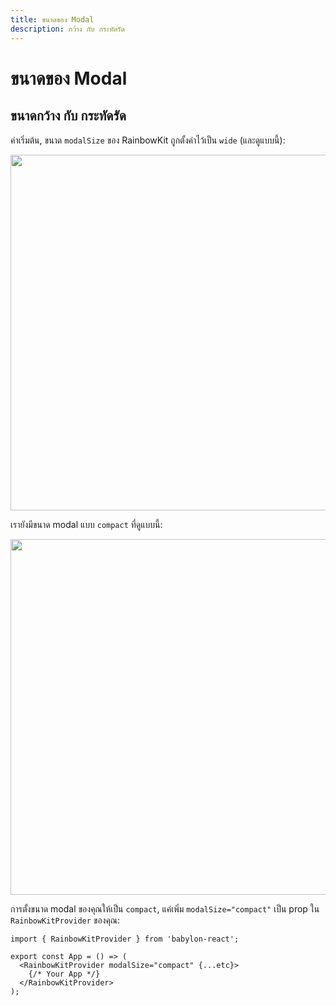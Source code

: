 ```yaml
---
title: ขนาดของ Modal
description: กว้าง กับ กระทัดรัด
---
```


# ขนาดของ Modal

## ขนาดกว้าง กับ กระทัดรัด

ค่าเริ่มต้น, ขนาด `modalSize` ของ RainbowKit ถูกตั้งค่าไว้เป็น `wide` (และดูแบบนี้):

<Img src="/modal-default.png" height="569" width="1029" />

เรายังมีขนาด modal แบบ `compact` ที่ดูแบบนี้:

<Img src="/modal-compact.png" height="569" width="1029" />

การตั้งขนาด modal ของคุณให้เป็น `compact`, แค่เพิ่ม `modalSize="compact"` เป็น prop ใน `RainbowKitProvider` ของคุณ:

```tsx
import { RainbowKitProvider } from 'babylon-react';

export const App = () => (
  <RainbowKitProvider modalSize="compact" {...etc}>
    {/* Your App */}
  </RainbowKitProvider>
);
```
